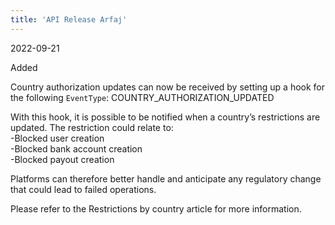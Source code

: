 ```yaml
---  
title: 'API Release Arfaj'  
---  
```

<span class="date">2022-09-21</span>  
  
  
<div class="pill pill-green">Added</div>  
  

Country authorization updates can now be received by setting up a hook for the following `EventType`: COUNTRY_AUTHORIZATION_UPDATED  

With this hook, it is possible to be notified when a country’s restrictions are updated. The restriction could relate to:  
-Blocked user creation  
-Blocked bank account creation  
-Blocked payout creation  

Platforms can therefore better handle and anticipate any regulatory change that could lead to failed operations.  

Please refer to the Restrictions by country article for more information.